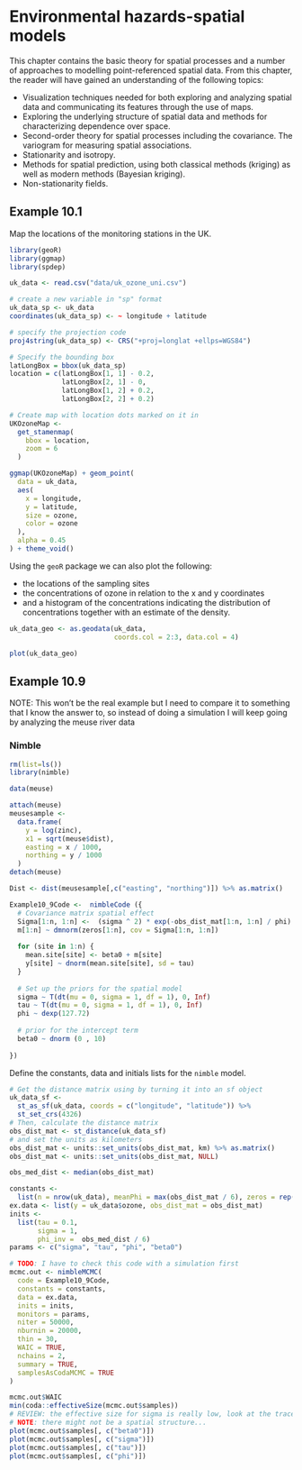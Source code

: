 # Environmental hazards-spatial models {#hazards}

This chapter contains the basic theory for spatial processes and a number of approaches to modelling point-referenced spatial data. From this chapter, the reader will have gained an understanding of the following topics:

- Visualization techniques needed for both exploring and analyzing spatial data and communicating its features through the use of maps.
- Exploring the underlying structure of spatial data and methods for characterizing dependence over space.
- Second-order theory for spatial processes including the covariance. The variogram for measuring spatial associations.
- Stationarity and isotropy.
- Methods for spatial prediction, using both classical methods (kriging) as well as modern methods (Bayesian kriging).
- Non-stationarity fields.

<!-- NOTE: I know this might not be what we agreed on but I don't like the codes that are available for this chapter, some of them are incomplete and some of them are repeated so I am doing some of them all over again with the UK ozone data, but you can decide to change it later if you wish. -->


## Example 10.1 {-}

Map the locations of the monitoring stations in the UK.

```r

library(geoR)
library(ggmap)
library(spdep)

uk_data <- read.csv("data/uk_ozone_uni.csv")

# create a new variable in "sp" format 
uk_data_sp <- uk_data
coordinates(uk_data_sp) <- ~ longitude + latitude

# specify the projection code
proj4string(uk_data_sp) <- CRS("+proj=longlat +ellps=WGS84")

# Specify the bounding box 
latLongBox = bbox(uk_data_sp)
location = c(latLongBox[1, 1] - 0.2,
             latLongBox[2, 1] - 0,
             latLongBox[1, 2] + 0.2,
             latLongBox[2, 2] + 0.2)

# Create map with location dots marked on it in
UKOzoneMap <-
  get_stamenmap(
    bbox = location,
    zoom = 6
  )

ggmap(UKOzoneMap) + geom_point(
  data = uk_data,
  aes(
    x = longitude,
    y = latitude,
    size = ozone,
    color = ozone
  ),
  alpha = 0.45
) + theme_void()

```

Using the `geoR` package we can also plot the following:

-  the locations of the sampling sites 
-  the concentrations of ozone in relation to the x and y coordinates
- and a histogram of the concentrations indicating the distribution of concentrations together with an estimate of the density.

```r

uk_data_geo <- as.geodata(uk_data,
                          coords.col = 2:3, data.col = 4)

plot(uk_data_geo)

```


## Example 10.9 {-}


NOTE: This won't be the real example but I need to compare it to something that I know the answer to, so instead of doing a simulation I will keep going by analyzing the meuse river data

### Nimble {-}

```r

rm(list=ls())
library(nimble)

```

```r
data(meuse)

attach(meuse)
meusesample <-
  data.frame(
    y = log(zinc),
    x1 = sqrt(meuse$dist),
    easting = x / 1000,
    northing = y / 1000
  )
detach(meuse)

Dist <- dist(meusesample[,c("easting", "northing")]) %>% as.matrix()

```


```r

Example10_9Code <-  nimbleCode ({
  # Covariance matrix spatial effect
  Sigma[1:n, 1:n] <-  (sigma ^ 2) * exp(-obs_dist_mat[1:n, 1:n] / phi)
  m[1:n] ~ dmnorm(zeros[1:n], cov = Sigma[1:n, 1:n])
  
  for (site in 1:n) {
    mean.site[site] <- beta0 + m[site]
    y[site] ~ dnorm(mean.site[site], sd = tau)
  }
  
  # Set up the priors for the spatial model
  sigma ~ T(dt(mu = 0, sigma = 1, df = 1), 0, Inf)
  tau ~ T(dt(mu = 0, sigma = 1, df = 1), 0, Inf)
  phi ~ dexp(127.72)
  
  # prior for the intercept term
  beta0 ~ dnorm (0 , 10)
  
}) 

```


Define the constants, data and initials lists for the `nimble` model.

```r

# Get the distance matrix using by turning it into an sf object
uk_data_sf <-
  st_as_sf(uk_data, coords = c("longitude", "latitude")) %>%
  st_set_crs(4326)
# Then, calculate the distance matrix
obs_dist_mat <- st_distance(uk_data_sf)
# and set the units as kilometers
obs_dist_mat <- units::set_units(obs_dist_mat, km) %>% as.matrix()
obs_dist_mat <- units::set_units(obs_dist_mat, NULL)

obs_med_dist <- median(obs_dist_mat)

constants <-
  list(n = nrow(uk_data), meanPhi = max(obs_dist_mat / 6), zeros = rep(0, nrow(uk_data)))
ex.data <- list(y = uk_data$ozone, obs_dist_mat = obs_dist_mat)
inits <-
  list(tau = 0.1,
       sigma = 1,
       phi_inv =  obs_med_dist / 6)
params <- c("sigma", "tau", "phi", "beta0")

# TODO: I have to check this code with a simulation first 
mcmc.out <- nimbleMCMC(
  code = Example10_9Code,
  constants = constants,
  data = ex.data,
  inits = inits,
  monitors = params,
  niter = 50000,
  nburnin = 20000,
  thin = 30,
  WAIC = TRUE,
  nchains = 2,
  summary = TRUE,
  samplesAsCodaMCMC = TRUE
)

```

```r

mcmc.out$WAIC
min(coda::effectiveSize(mcmc.out$samples))
# REVIEW: the effective size for sigma is really low, look at the traceplot
# NOTE: there might not be a spatial structure...
plot(mcmc.out$samples[, c("beta0")])
plot(mcmc.out$samples[, c("sigma")])
plot(mcmc.out$samples[, c("tau")])
plot(mcmc.out$samples[, c("phi")])

```







